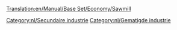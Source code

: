 [[Translation:en/Manual/Base Set/Economy/Sawmill]]

{{nl/Industrieën|image=Sawmill.png
|name=Houtzagerij
|climates=[[nl/Manual/Klimaat#Gematigd|Gematigd]]
|accepts=[[nl/Manual/Base Set/Economy/Hout|Hout]]
|produces=[[nl/Manual/Base Set/Economy/Goederen|Goederen]]
|notes=Niet aanwezig in andere [[nl/Manual/Klimaat|klimaten]], maar ongeveer gelijk aan de [[nl/Manual/Base Set/Economy/Timmerhoutzagerij|timmerhoutzagerij]]
}}


{{nl/Navbox Industrieën}}
[[Category:nl/Secundaire industrie]]
[[Category:nl/Gematigde industrie]]